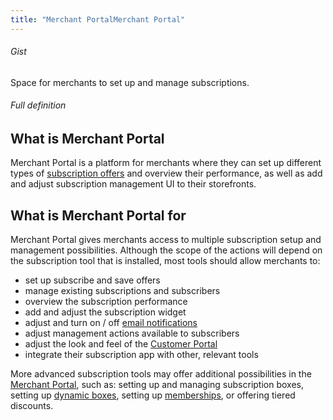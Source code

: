```yaml
---
title: "Merchant PortalMerchant Portal"
---
```


###### Gist

Space for merchants to set up and manage subscriptions.

###### Full definition

## What is Merchant Portal

Merchant Portal is a platform for merchants where they can set up different types of [subscription offers](/docs/glossary/subscription) and overview their performance, as well as add and adjust subscription management UI to their storefronts.

## What is Merchant Portal for

Merchant Portal gives merchants access to multiple subscription setup and management possibilities. Although the scope of the actions will depend on the subscription tool that is installed, most tools should allow merchants to:

* set up subscribe and save offers
* manage existing subscriptions and subscribers
* overview the subscription performance
* add and adjust the subscription widget
* adjust and turn on / off [email notifications](/docs/glossary/email-notifications)
* adjust management actions available to subscribers
* adjust the look and feel of the [Customer Portal](/docs/glossary/customer-portal)
* integrate their subscription app with other, relevant tools

More advanced subscription tools may offer additional possibilities in the [Merchant Portal](/docs/glossary/merchant-portal), such as: setting up and managing subscription boxes, setting up [dynamic boxes](/docs/glossary/dynamic-boxes), setting up [memberships](/docs/glossary/memberships), or offering tiered discounts.
